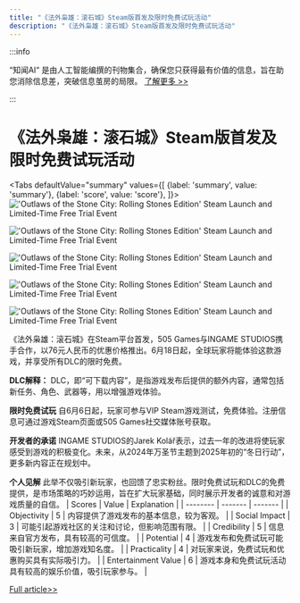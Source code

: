 ```yaml
---
title: "《法外枭雄：滚石城》Steam版首发及限时免费试玩活动"
description: "《法外枭雄：滚石城》Steam版首发及限时免费试玩活动"
---
```



:::info

“知闻AI“ 是由人工智能编撰的刊物集合，确保您只获得最有价值的信息，旨在助您消除信息差，突破信息茧房的局限。  [了解更多 >>](/)

:::

# 《法外枭雄：滚石城》Steam版首发及限时免费试玩活动


<Tabs
	defaultValue="summary"
	values={[
	{label: 'summary', value: 'summary'},
	{label: 'score', value: 'score'},
]}>
<TabItem value="summary">
<img
  src="https://image.informedainews.com/2024/06/Ent-pFU-1717723068-0.jpg"
  alt="'Outlaws of the Stone City: Rolling Stones Edition' Steam Launch and Limited-Time Free Trial Event"
/>

<img
  src="https://image.informedainews.com/2024/06/Ent-Y6b-1717723068-1.jpg"
  alt="'Outlaws of the Stone City: Rolling Stones Edition' Steam Launch and Limited-Time Free Trial Event"
/>

<img
  src="https://image.informedainews.com/2024/06/Ent-Fih-1717723068-2.jpg"
  alt="'Outlaws of the Stone City: Rolling Stones Edition' Steam Launch and Limited-Time Free Trial Event"
/>

<img
  src="https://image.informedainews.com/2024/06/Ent-FnN-1717723068-3.jpg"
  alt="'Outlaws of the Stone City: Rolling Stones Edition' Steam Launch and Limited-Time Free Trial Event"
/>

<img
  src="https://image.informedainews.com/2024/06/Ent-GbJ-1717723068-4.jpg"
  alt="'Outlaws of the Stone City: Rolling Stones Edition' Steam Launch and Limited-Time Free Trial Event"
/>



《法外枭雄：滚石城》在Steam平台首发，505 Games与INGAME STUDIOS携手合作，以76元人民币的优惠价格推出。6月18日起，全球玩家将能体验这款游戏，并享受所有DLC的限时免费。

**DLC解释：**
DLC，即“可下载内容”，是指游戏发布后提供的额外内容，通常包括新任务、角色、武器等，用以增强游戏体验。

**限时免费试玩**
自6月6日起，玩家可参与VIP Steam游戏测试，免费体验。注册信息可通过游戏Steam页面或505 Games社交媒体账号获取。

**开发者的承诺**
INGAME STUDIOS的Jarek Kolář表示，过去一年的改进将使玩家感受到游戏的积极变化。未来，从2024年万圣节主题到2025年初的“冬日行动”，更多新内容正在规划中。

**个人见解**
此举不仅吸引新玩家，也回馈了忠实粉丝。限时免费试玩和DLC的免费提供，是市场策略的巧妙运用，旨在扩大玩家基础，同时展示开发者的诚意和对游戏质量的自信。
</TabItem>
<TabItem value="score">
	| Scores     | Value   | Explanation |
	| -------- | ------- | ------- |
	| Objectivity  | 5    | 内容提供了游戏发布的基本信息，较为客观。    |
	| Social Impact | 3     | 可能引起游戏社区的关注和讨论，但影响范围有限。    |
	| Credibility    | 5    | 信息来自官方发布，具有较高的可信度。    |
	| Potential    | 4    | 游戏发布和免费试玩可能吸引新玩家，增加游戏知名度。    |
	| Practicality    | 4    | 对玩家来说，免费试玩和优惠购买具有实际吸引力。    |
	| Entertainment Value    | 6    | 游戏本身和免费试玩活动具有较高的娱乐价值，吸引玩家参与。    |
</TabItem>
</Tabs>

[Full article>>](https://www.gcores.com/articles/182995)
